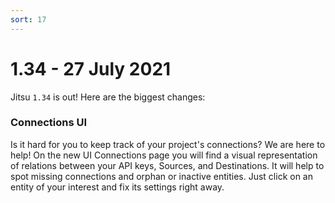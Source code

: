 ```yaml
---
sort: 17
---
```



# 1.34 - 27 July 2021

Jitsu `1.34` is out! Here are the biggest changes:

### Connections UI

Is it hard for you to keep track of your project's connections? We are here to help! On the new UI Connections page you will find a visual representation of relations between your API keys, Sources, and Destinations. It will help to spot missing connections and orphan or inactive entities. Just click on an entity of your interest and fix its settings right away.
